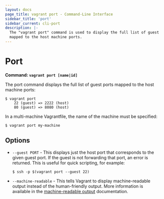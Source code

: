 ```yaml
---
layout: docs
page_title: vagrant port - Command-Line Interface
sidebar_title: 'port'
sidebar_current: cli-port
description: |-
  The "vagrant port" command is used to display the full list of guest ports
  mapped to the host machine ports.
---
```


# Port

**Command: `vagrant port [name|id]`**

The port command displays the full list of guest ports mapped to the host
machine ports:

```shell-session
$ vagrant port
    22 (guest) => 2222 (host)
    80 (guest) => 8080 (host)
```

In a multi-machine Vagrantfile, the name of the machine must be specified:

```shell-session
$ vagrant port my-machine
```

## Options

- `--guest PORT` - This displays just the host port that corresponds to the
  given guest port. If the guest is not forwarding that port, an error is
  returned. This is useful for quick scripting, for example:

  ```shell-session
  $ ssh -p $(vagrant port --guest 22)
  ```

- `--machine-readable` - This tells Vagrant to display machine-readable output
  instead of the human-friendly output. More information is available in the
  [machine-readable output](/docs/cli/machine-readable) documentation.
